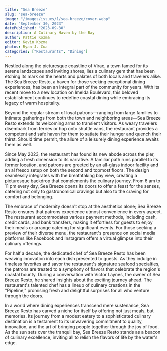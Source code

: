 ```yaml
---
title: "Sea Breeze"
slug: "sea-breeze"
image: "/images/issues/1/sea-breeze/cover.webp"
date: "September 30, 2023"
datePublished: "2023-09-30"
description: A Culinary Haven by the Bay
author: Pattie Kozma
editor: Kevin Kozma
photos: Ryan J. Cua
categories: ["Restaurants", "Dining"]
---
```


Nestled along the picturesque coastline of Virac, a town famed for its serene landscapes and inviting shores, lies a culinary gem that has been etching its mark on the hearts and palates of both locals and travelers alike. The Sea Breeze Resto, a haven for those seeking exceptional dining experiences, has been an integral part of the community for years. With its recent move to a new location on Imelda Boulevard, this beloved establishment continues to redefine coastal dining while embracing its legacy of warm hospitality.

<BlogImage
  width="1000"
  height="1000"
  className="w-full"
  src="/images/issues/1/sea-breeze/image-1.webp"
  alt="The oustide view of Sea Breeze restaurant"
/>

Beyond the regular stream of loyal patrons—ranging from large families to intimate gatherings from both the town and neighboring areas—Sea Breeze Resto extends its welcoming arms to transient visitors. As weary travelers disembark from ferries or hop onto shuttle vans, the restaurant provides a competent and safe haven for them to satiate their hunger and quench their thirst. Should time permit, the allure of a leisurely dining experience awaits them as well.

Since May 2023, the restaurant has found its new abode across the pier, adding a fresh dimension to its narrative. A familiar path runs parallel to its former location, and patrons are greeted by an all-glass indoor facility and an al fresco setup on both the second and topmost floors. The design seamlessly integrates with the breathtaking bay view, creating a picturesque backdrop that complements the culinary journey. From 6 am to 11 pm every day, Sea Breeze opens its doors to offer a feast for the senses, catering not only to gastronomical cravings but also to the craving for comfort and belonging.

<BlogImage
  width="1000"
  height="1000"
  className="w-full"
  src="/images/issues/1/sea-breeze/image-3.webp"
  alt="A view from inside Sea Breeze highlighting their tables and chairs and decoration"
/>
<TwoColumn>
  <BlogImage
    width="1000"
    height="1000"
    className="w-full"
    src="/images/issues/1/sea-breeze/image-4.webp"
    alt="A balcony table that looks over the Cabugao bay"
  />
  <BlogImage
    width="1000"
    height="1000"
    className="w-full"
    src="/images/issues/1/sea-breeze/image-5.webp"
    alt="A warm coffee served with a banana split"
  />
</TwoColumn>

The embrace of modernity doesn't stop at the aesthetics alone; Sea Breeze Resto ensures that patrons experience utmost convenience in every aspect. The restaurant accommodates various payment methods, including cash, credit cards, and bank transfers, making it effortless for guests to enjoy their meals or arrange catering for significant events. For those seeking a preview of their diverse menu, the restaurant's presence on social media platforms like Facebook and Instagram offers a virtual glimpse into their culinary offerings.

For half a decade, the dedicated chef of Sea Breeze Resto has been weaving innovation into each dish presented to guests. As they indulge in timeless favorites and savor the restaurant's signature seafood specialties, the patrons are treated to a symphony of flavors that celebrate the region's coastal bounty. During a conversation with Victor Laynes, the owner of Sea Breeze Resto, he shared insights about the exciting journey ahead. The restaurant's talented chef has a lineup of culinary creations in the "Pipeline," promising fresh and delightful surprises for all who venture through the doors.

In a world where dining experiences transcend mere sustenance, Sea Breeze Resto has carved a niche for itself by offering not just meals, but memories. Its journey from a modest eatery to a sophisticated culinary destination is a testament to its unwavering commitment to quality, innovation, and the art of bringing people together through the joy of food. As the sun sets over the tranquil bay, Sea Breeze Resto stands as a beacon of culinary excellence, inviting all to relish the flavors of life by the water's edge.
